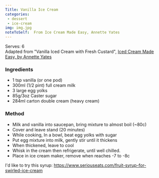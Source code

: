 ```yaml
---
Title: Vanilla Ice Cream
categories:
 - dessert
 - ice-cream
img: img.jpg
noteToSelf:  From Ice Cream Made Easy, Annette Yates
---
```


Serves: 6
\
Adapted from "Vanilla Iced Cream with Fresh Custard", [Iced Cream Made Easy, by Annette Yates](https://www.goodreads.com/en/book/show/7055909)

### Ingredients
- 1 tsp vanilla (or one pod)
- 300ml (1/2 pint) full cream milk
- 3 large egg yolks
- 85g/3oz Caster sugar
- 284ml carton double cream (heavy cream)

### Method
- Milk and vanilla into saucepan, bring mixture to almost boil (~80c)
- Cover and leave stand (20 minutes)
- While cooking, In a bowl, beat egg yolks with sugar
- Put egg mixture into milk, gently stir until it thickens
- When thickened, leave to cool
- Whisk in the cream then refrigerate, until well chilled.
- Place in ice cream maker, remove when reaches -7 to -8c


I'd like to try this syrup:  https://www.seriouseats.com/fruit-syrup-for-swirled-ice-cream